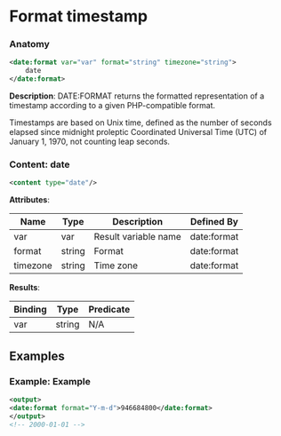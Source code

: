 # Format timestamp

### Anatomy

```xml
<date:format var="var" format="string" timezone="string">
    date
</date:format>
```

 **Description**:
 DATE:FORMAT returns the formatted representation of a timestamp according to a given PHP-compatible format.

Timestamps are based on Unix time, defined as the number of seconds elapsed since midnight proleptic Coordinated Universal Time (UTC) of January 1, 1970, not counting leap seconds.

### Content: date

```xml
<content type="date"/>
```

**Attributes**:

| Name | Type | Description | Defined By |
| ---- | ---- | ----------- | ---------- |
| var | var | Result variable name | date:format |
| format | string | Format | date:format |
| timezone | string | Time zone | date:format |


**Results**:

| Binding | Type | Predicate |
| ------- | ---- | --------- |
| var | string | N/A |


## Examples

### Example: Example

```xml
<output>
<date:format format="Y-m-d">946684800</date:format>
</output>
<!-- 2000-01-01 -->
```

